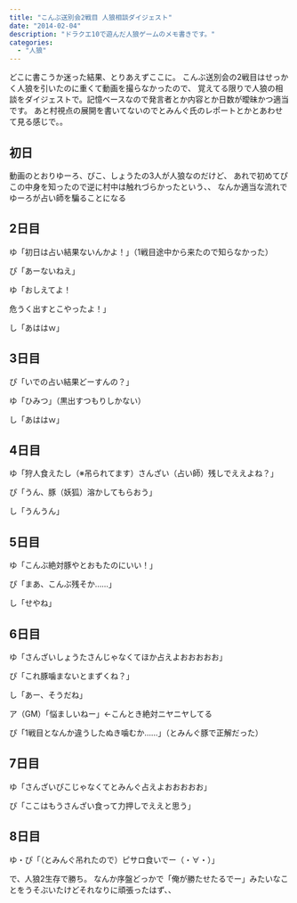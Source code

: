 ```yaml
---
title: "こんぶ送別会2戦目 人狼相談ダイジェスト"
date: "2014-02-04"
description: "ドラクエ10で遊んだ人狼ゲームのメモ書きです。"
categories:
  - "人狼"
---
```


どこに書こうか迷った結果、とりあえずここに。
こんぶ送別会の2戦目はせっかく人狼を引いたのに重くて動画を撮らなかったので、
覚えてる限りで人狼の相談をダイジェストで。記憶ベースなので発言者とか内容とか日数が曖昧かつ適当です。
あと村視点の展開を書いてないのでとみんぐ氏のレポートとかとあわせて見る感じで。。

## 初日

動画のとおりゆーろ、ぴこ、しょうたの3人が人狼なのだけど、
あれで初めてぴこの中身を知ったので逆に村中は触れづらかったという、、
なんか適当な流れでゆーろが占い師を騙ることになる

## 2日目

ゆ「初日は占い結果ないんかよ！」（1戦目途中から来たので知らなかった）

ぴ「あーないねえ」

ゆ「おしえてよ！

危うく出すとこやったよ！」

し「あははｗ」

## 3日目

ぴ「いでの占い結果どーすんの？」

ゆ「ひみつ」（黒出すつもりしかない）

し「あははｗ」

## 4日目

ゆ「狩人食えたし（※吊られてます）さんざい（占い師）残しでええよね？」

ぴ「うん、豚（妖狐）溶かしてもらおう」

し「うんうん」

## 5日目

ゆ「こんぶ絶対豚やとおもたのにいい！」

ぴ「まあ、こんぶ残そか……」

し「せやね」

## 6日目

ゆ「さんざいしょうたさんじゃなくてほか占えよおおおおお」

ぴ「これ豚噛まないとまずくね？」

し「あー、そうだね」

ア（GM）「悩ましいねー」←こんとき絶対ニヤニヤしてる

ぴ「1戦目となんか違うしたぬき噛むか……」（とみんぐ豚で正解だった）

## 7日目

ゆ「さんざいぴこじゃなくてとみんぐ占えよおおおおお」

ぴ「ここはもうさんざい食って力押しでええと思う」

## 8日目

ゆ・ぴ「（とみんぐ吊れたので）ピサロ食いでー（・∀・）」

で、人狼2生存で勝ち。
なんか序盤どっかで「俺が勝たせたるでー」みたいなことをうそぶいたけどそれなりに頑張ったはず、、
